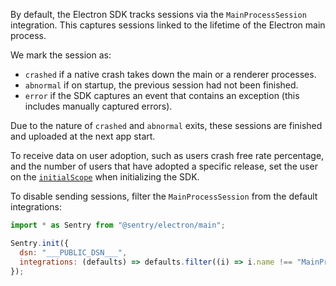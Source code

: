 By default, the Electron SDK tracks sessions via the `MainProcessSession` integration. This captures sessions linked to the lifetime of the Electron main process.

We mark the session as:

- `crashed` if a native crash takes down the main or a renderer processes.
- `abnormal` if on startup, the previous session had not been finished.
- `error` if the SDK captures an event that contains an exception (this includes manually captured errors).

Due to the nature of `crashed` and `abnormal` exits, these sessions are finished and uploaded at the next app start.

To receive data on user adoption, such as users crash free rate percentage, and the number of users that have adopted a specific release, set the user on the [`initialScope`](/platforms/javascript/configuration/options/#initial-scope) when initializing the SDK.

To disable sending sessions, filter the `MainProcessSession` from the default integrations:

```javascript
import * as Sentry from "@sentry/electron/main";

Sentry.init({
  dsn: "___PUBLIC_DSN___",
  integrations: (defaults) => defaults.filter((i) => i.name !== "MainProcessSession"),
});
```
